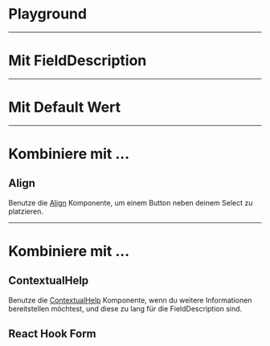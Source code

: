 # Playground

<LiveCodeEditor />

---

# Mit FieldDescription

<LiveCodeEditor example="fieldDescription" editorCollapsed />

---

# Mit Default Wert

<LiveCodeEditor example="defaultValue" editorCollapsed />

---

# Kombiniere mit ...

## Align

Benutze die [Align](/03-components/structure/align) Komponente, um einem Button
neben deinem Select zu platzieren.

<LiveCodeEditor example="align" editorCollapsed />

---

# Kombiniere mit ...

## ContextualHelp

Benutze die [ContextualHelp](/03-components/overlays/contextual-help)
Komponente, wenn du weitere Informationen bereitstellen möchtest, und diese zu
lang für die FieldDescription sind.

<LiveCodeEditor example="contextualHelp" editorCollapsed />

## React Hook Form

<LiveCodeEditor example="form" editorCollapsed />
